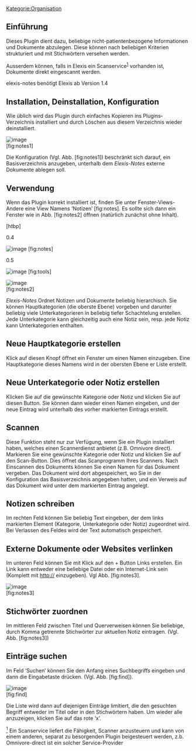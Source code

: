 [[Kategorie:Organisation]]
== Einführung ==

Dieses Plugin dient dazu, beliebige nicht-patientenbezogene Informationen und Dokumente abzulegen. Diese können nach beliebigen Kriterien strukturiert und mit Stichwörtern versehen werden.

Ausserdem können, falls in Elexis ein Scanservice<sup>[[#fn1|1]]</sup> vorhanden ist, Dokumente direkt eingescannt werden.

elexis-notes benötigt Elexis ab Version 1.4

== Installation, Deinstallation, Konfiguration ==

Wie üblich wird das Plugin durch einfaches Kopieren ins Plugins-Verzeichnis installiert und durch Löschen aus diesem Verzeichnis wieder deinstalliert.

[[Image:ch.elexis.notes_config.png|image]]<br />
 [fig:notes1]

Die Konfiguration (Vgl. Abb. [fig:notes1]) beschränkt sich darauf, ein Basisverzeichnis anzugeben, unterhalb dem ''Elexis-Notes'' externe Dokumente ablegen soll.

== Verwendung ==

Wenn das Plugin korrekt installiert ist, finden Sie unter Fenster-Views-Andere eine View Namens ‘Notizen’ [fig:notes]. Es sollte sich dann ein Fenster wie in Abb. [fig:notes2] öffnen (natürlich zunächst ohne Inhalt).

[htbp]

0.4

[[Image:ch.elexis.notes_notesview.png|image]] [fig:notes]

0.5

[[Image:ch.elexis.notes_notestools.png|image]] [fig:tools]

[[Image:ch.elexis.notes_notesview2.png|image]]<br />
 [fig:notes2]

''Elexis-Notes'' Ordnet Notizen und Dokumente beliebig hierarchisch. Sie können Hauptkategorien (die oberste Ebene) vorgeben und darunter beliebig viele Unterkategorieren in beliebig tiefer Schachtelung erstellen. Jede Unterkategorie kann gleichzeitig auch eine Notiz sein, resp. jede Notiz kann Unterkategorien enthalten.

== Neue Hauptkategorie erstellen ==

Klick auf diesen Knopf öffnet ein Fenster um einen Namen einzugeben. Eine Hauptkategorie dieses Namens wird in der obersten Ebene er Liste erstellt.

== Neue Unterkategorie oder Notiz erstellen ==

Klicken Sie auf die gewünschte Kategorie oder Notiz und klicken Sie auf diesen Button. Sie können dann wieder einen Namen eingeben, und der neue Eintrag wird unterhalb des vorher markierten Eintrags erstellt.

== Scannen ==

Diese Funktion steht nur zur Verfügung, wenn Sie ein Plugin installiert haben, welches einen Scannerdienst anbietet (z.B. Omnivore direct). Markieren Sie eine gewünschte Kategorie oder Notiz und klicken Sie auf den Scan-Button. Dies öffnet das Scanprogramm Ihres Scanners. Nach Einscannen des Dokuments können Sie einen Namen für das Dokument vergeben. Das Dokument wird dort abgespeichert, wo Sie in der Konfiguration das Basisverzeichnis angegeben hatten, und ein Verweis auf das Dokument wird unter dem markierten Eintrag angelegt.

== Notizen schreiben ==

Im rechten Feld können Sie beliebig Text eingeben, der dem links markierten Element (Kategorie, Unterkategorie oder Notiz) zugeordnet wird. Bei Verlassen des Feldes wird der Text automatisch gespeichert.

== Externe Dokumente oder Websites verlinken ==

Im unteren Feld können Sie mit Klick auf den + Button Links erstellen. Ein Link kann entweder eine beliebige Datei oder ein Internet-Link sein (Komplett mit http:// einzugeben). Vgl Abb. [fig:notes3].

[[Image:ch.elexis.notes_notesview3.png|image]]<br />
 [fig:notes3]

== Stichwörter zuordnen ==

Im mittleren Feld zwischen Titel und Querverweisen können Sie beliebige, durch Komma getrennte Stichwörter zur aktuellen Notiz eintragen. (Vgl. Abb. [fig:notes3])

== Einträge suchen ==

Im Feld ‘Suchen’ können Sie den Anfang eines Suchbegriffs eingeben und dann die Eingabetaste drücken. (Vgl. Abb. [fig:find]).

[[Image:ch.elexis.notes_find.png|image]]<br />
 [fig:find]

Die Liste wird dann auf diejenigen Einträge limitiert, die den gesuchten Begriff entweder im Titel oder in den Stichwörtern haben. Um wieder alle anzuzeigen, klicken Sie auf das rote ‘x’.

[[#fnr1|<sup>1</sup>]] Ein Scanservice liefert die Fähigkeit, Scanner anzusteuern und kann von einem anderen, separat zu besorgenden Plugin beigesteuert werden, z.b. Omnivore-direct ist ein solcher Service-Provider



{{PluginInfo
|plugin=ch.elexis.notes
| eingelesen=von /elexis-base/ch.elexis.notes/doc/ch.elexis.notes.tex am 25.03.2013
| name=Elexis Notizen
| description=Nicht patientenspezifische Notizen, Merkblätter etc. mit Stichwort- und Themensuche
| category=feature
| license=EPL
| first_commit_date=2007-06-24
| first_commit_author=rgw_ch
| responsible=weirich@elexis.ch
| type=Organisation


}}